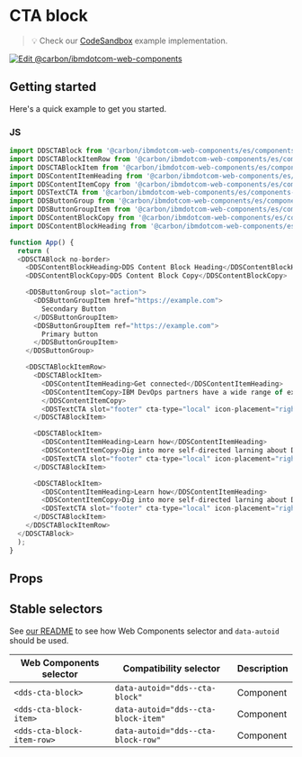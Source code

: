 
# CTA block

> 💡 Check our
> [CodeSandbox](https://githubbox.com/carbon-design-system/carbon-for-ibm-dotcom/tree/v1/packages/web-components/examples/codesandbox/components-react/cta-block)
> example implementation.

[![Edit @carbon/ibmdotcom-web-components](https://codesandbox.io/static/img/play-codesandbox.svg)](https://githubbox.com/carbon-design-system/carbon-for-ibm-dotcom/tree/v1/packages/web-components/examples/codesandbox/components-react/cta-block)

## Getting started

Here's a quick example to get you started.

### JS

```javascript
import DDSCTABlock from '@carbon/ibmdotcom-web-components/es/components-react/cta-block/cta-block';
import DDSCTABlockItemRow from '@carbon/ibmdotcom-web-components/es/components-react/cta-block/cta-block-item-row';
import DDSCTABlockItem from '@carbon/ibmdotcom-web-components/es/components-react/cta-block/cta-block-item';
import DDSContentItemHeading from '@carbon/ibmdotcom-web-components/es/components-react/content-item/content-item-heading';
import DDSContentItemCopy from '@carbon/ibmdotcom-web-components/es/components-react/content-item/content-item-copy';
import DDSTextCTA from '@carbon/ibmdotcom-web-components/es/components-react/cta/text-cta';
import DDSButtonGroup from '@carbon/ibmdotcom-web-components/es/components-react/button-group/button-group';
import DDSButtonGroupItem from '@carbon/ibmdotcom-web-components/es/components-react/button-group/button-group-item';
import DDSContentBlockCopy from '@carbon/ibmdotcom-web-components/es/components-react/content-block/content-block-copy';
import DDSContentBlockHeading from '@carbon/ibmdotcom-web-components/es/components-react/content-block/content-block-heading';

function App() {
  return (
  <DDSCTABlock no-border>
    <DDSContentBlockHeading>DDS Content Block Heading</DDSContentBlockHeading>
    <DDSContentBlockCopy>DDS Content Block Copy</DDSContentBlockCopy>

    <DDSButtonGroup slot="action">
      <DDSButtonGroupItem href="https://example.com">
        Secondary Button
      </DDSButtonGroupItem>
      <DDSButtonGroupItem ref="https://example.com">
        Primary button
      </DDSButtonGroupItem>
    </DDSButtonGroup>

    <DDSCTABlockItemRow>
      <DDSCTABlockItem>
        <DDSContentItemHeading>Get connected</DDSContentItemHeading>
        <DDSContentItemCopy>IBM DevOps partners have a wide range of expertise. Find one to build that right solution for you.
        </DDSContentItemCopy>
        <DDSTextCTA slot="footer" cta-type="local" icon-placement="right" href="example.com">Find a partner</DDSTextCTA>
      </DDSCTABlockItem>

      <DDSCTABlockItem>
        <DDSContentItemHeading>Learn how</DDSContentItemHeading>
        <DDSContentItemCopy>Dig into more self-directed larning about DevOps methodologies.</DDSContentItemCopy>
        <DDSTextCTA slot="footer" cta-type="local" icon-placement="right" href="example.com">Browse tutorials</DDSTextCTA>
      </DDSCTABlockItem>

      <DDSCTABlockItem>
        <DDSContentItemHeading>Learn how</DDSContentItemHeading>
        <DDSContentItemCopy>Dig into more self-directed larning about DevOps methodologies.</DDSContentItemCopy>
        <DDSTextCTA slot="footer" cta-type="local" icon-placement="right" href="example.com">Browse tutorials</DDSTextCTA>
      </DDSCTABlockItem>
    </DDSCTABlockItemRow>
  </DDSCTABlock>
  );
}
```

## Props

<Props of={PropTypesRef} />

## Stable selectors

See [our README](https://github.com/carbon-design-system/carbon-for-ibm-dotcom/tree/v1/packages/web-components#stable-selectors-for-analytics-and-integratione2e-testing-in-web-components) to see how Web Components selector and `data-autoid` should be used.

| Web Components selector    | Compatibility selector              | Description |
| -------------------------- | ----------------------------------- | ----------- |
| `<dds-cta-block>`          | `data-autoid="dds--cta-block"`      | Component   |
| `<dds-cta-block-item>`     | `data-autoid="dds--cta-block-item"` | Component   |
| `<dds-cta-block-item-row>` | `data-autoid="dds--cta-block-row"`  | Component   |

<Description markdown={contributing} />
